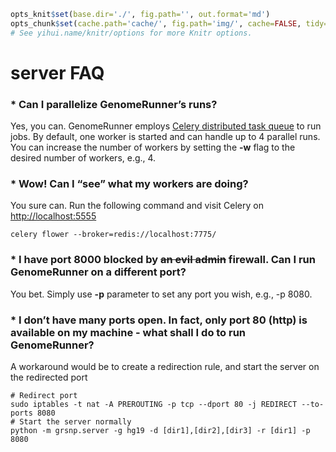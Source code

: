 ```r

opts_knit$set(base.dir='./', fig.path='', out.format='md')
opts_chunk$set(cache.path='cache/', fig.path='img/', cache=FALSE, tidy=TRUE, fig.keep='high', echo=TRUE, dpi=300, out.width=700, prompt=FALSE, comment='##', results='markup', eval=FALSE)
# See yihui.name/knitr/options for more Knitr options.
```

server FAQ
========================================================

### * Can I parallelize GenomeRunner's runs?

Yes, you can. GenomeRunner employs [Celery distributed task queue](https://github.com/mher/flower) to run jobs. By default, one worker is started and can handle up to 4 parallel runs. You can increase the number of workers by setting the **-w** flag to the desired number of workers, e.g., 4.

### * Wow! Can I "see" what my workers are doing?

You sure can. Run the following command and visit Celery on [http://localhost:5555](http://localhost:5555)
```
celery flower --broker=redis://localhost:7775/
```

### * I have port 8000 blocked by ~~an evil admin~~ firewall. Can I run GenomeRunner on a different port?

You bet. Simply use **-p** parameter to set any port you wish, e.g., -p 8080.

### * I don't have many ports open. In fact, only port 80 (http) is available on my machine - what shall I do to run GenomeRunner?

A workaround would be to create a redirection rule, and start the server on the redirected port
```
# Redirect port
sudo iptables -t nat -A PREROUTING -p tcp --dport 80 -j REDIRECT --to-ports 8080
# Start the server normally
python -m grsnp.server -g hg19 -d [dir1],[dir2],[dir3] -r [dir1] -p 8080
```